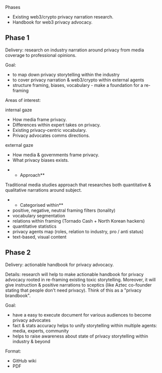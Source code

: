 Phases
* Existing web3/crypto privacy narration research.
* Handbook for web3 privacy advocacy.

==Phase 1==
Delivery: research on industry narration around privacy from media coverage to professional opinions.

Goal:
* to map down privacy storytelling within the industry 
* to cover privacy narration & web3/crypto within external agents 
* structure framing, biases, vocabulary - make a foundation for a re-framing

Areas of interest:

internal gaze
* How media frame privacy.
* Differences within expert takes on privacy.
* Existing privacy-centric vocabulary.
* Privacy advocates comms directions.

external gaze
* How media & governments frame privacy. 
* What privacy biases exists.

**Approach** 
Traditional media studies approach that researches both quantitative & qualitative narrations around subject.

**Categorised within** 
* positive, negative, neutral framing filters (tonality)
* vocabulary segmentation 
* relations within framing (Tornado Cash + North Korean hackers)
* quantitative statistics 
* privacy agents map (roles, relation to industry, pro / anti status)
* text-based, visual content 

==Phase 2== 
Delivery: actionable handbook for privacy advocacy.

Details: research will help to make actionable handbook for privacy advocacy rooted in re-framing existing toxic storytelling. Moreover, it will give instruction & positive narrations to sceptics (like Aztec co-founder stating that people don't need privacy). Think of this as a "privacy brandbook".

Goal:
* have a easy to execute document for various audiences to become privacy advocates 
* fact & stats accuracy helps to unify storytelling within multiple agents: media, experts, community 
* helps to raise awareness about state of privacy storytelling within industry & beyond

Format: 
* GitHub wiki 
* PDF
